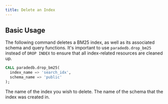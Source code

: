 ```yaml
---
title: Delete an Index
---
```


## Basic Usage

The following command deletes a BM25 index, as well as its associated schema and query functions.
It's important to use `paradedb.drop_bm25` instead of `DROP INDEX` to ensure that all index-related resources are cleaned up.

```sql
CALL paradedb.drop_bm25(
  index_name => 'search_idx',
  schema_name => 'public'
);
```

<ParamField body="index_name" required>
  The name of the index you wish to delete.
</ParamField>
<ParamField body="schema_name" default="CURRENT SCHEMA">
  The name of the schema that the index was created in.
</ParamField>
